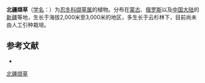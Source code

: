 {{Speciesbox
| name = 北疆缬草
| status = 
| status_system = 
| image = 
| genus = Valeriana
| species = turczaninovii
| authority = Grub.
}}

'''北疆缬草'''（[[学名|学名]]：{{lang|la|''Valeriana turczaninovii''}}）为[[忍冬科|忍冬科]][[缬草属|缬草属]]的植物。分布在[[蒙古|蒙古]]、[[俄罗斯|俄罗斯]]以及[[中国大陆|中国大陆]]的[[新疆|新疆]]等地，生长于海拔2,000米至3,000米的地区，多生长于云杉林下，目前尚未由人工引种栽培。

== 参考文献 ==
<div class="references-small">
* {{cite web| url =http://www.bioinfo.cn/db05/KmzwSpecies.php?action=view&id=23687| title =北疆缬草| work =《中国高等植物数据库全库》| publisher =中国科学院微生物研究所| author =昆明植物研究所| accessdate =2009-02-25| deadurl =yes| archiveurl =https://web.archive.org/web/20160305025736/http://www.bioinfo.cn/db05/KmzwSpecies.php?action=view&id=23687| archivedate =2016-03-05}}
</div>
{{Taxonbar|from=Q10903786}}

[[Category:缬草属|北疆缬草]]


{{植物小作品}}